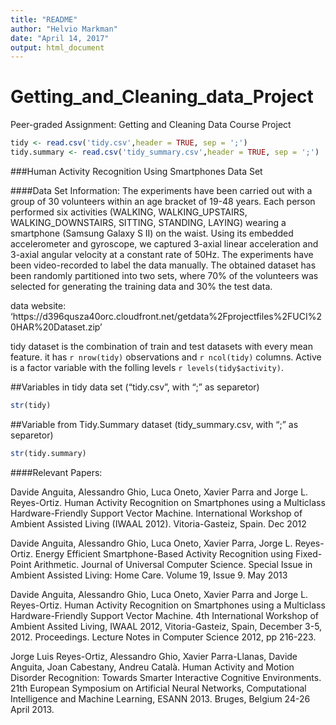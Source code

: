---
title: "README"
author: "Helvio Markman"
date: "April 14, 2017"
output: html_document
---
# Getting_and_Cleaning_data_Project
Peer-graded Assignment: Getting and Cleaning Data Course Project

```{r, warning=FALSE, message=FALSE}
tidy <- read.csv('tidy.csv',header = TRUE, sep = ';')
tidy.summary <- read.csv('tidy_summary.csv',header = TRUE, sep = ';')
```
###Human Activity Recognition Using Smartphones Data Set 

####Data Set Information:
The experiments have been carried out with a group of 30 volunteers within an age bracket of 19-48 years. Each person performed six activities (WALKING, WALKING_UPSTAIRS, WALKING_DOWNSTAIRS, SITTING, STANDING, LAYING) wearing a smartphone (Samsung Galaxy S II) on the waist. Using its embedded accelerometer and gyroscope, we captured 3-axial linear acceleration and 3-axial angular velocity at a constant rate of 50Hz. The experiments have been video-recorded to label the data manually. The obtained dataset has been randomly partitioned into two sets, where 70% of the volunteers was selected for generating the training data and 30% the test data. 

data website: 
'https://d396qusza40orc.cloudfront.net/getdata%2Fprojectfiles%2FUCI%20HAR%20Dataset.zip'

tidy dataset is the combination of train and test datasets with every mean feature.
it has `r nrow(tidy)` observations and `r ncol(tidy)` columns.
Active is a factor variable with the folling levels `r levels(tidy$activity)`.

##Variables in tidy data set ("tidy.csv", with ";" as separetor)
```{r, warning=FALSE, message=FALSE} 
str(tidy)
```

##Variable from Tidy.Summary dataset (tidy_summary.csv, with ";" as separetor)
```{r, warning=FALSE, message=FALSE}
str(tidy.summary)
```

####Relevant Papers:

Davide Anguita, Alessandro Ghio, Luca Oneto, Xavier Parra and Jorge L. Reyes-Ortiz. Human Activity Recognition on Smartphones using a Multiclass Hardware-Friendly Support Vector Machine. International Workshop of Ambient Assisted Living (IWAAL 2012). Vitoria-Gasteiz, Spain. Dec 2012 

Davide Anguita, Alessandro Ghio, Luca Oneto, Xavier Parra, Jorge L. Reyes-Ortiz. Energy Efficient Smartphone-Based Activity Recognition using Fixed-Point Arithmetic. Journal of Universal Computer Science. Special Issue in Ambient Assisted Living: Home Care. Volume 19, Issue 9. May 2013

Davide Anguita, Alessandro Ghio, Luca Oneto, Xavier Parra and Jorge L. Reyes-Ortiz. Human Activity Recognition on Smartphones using a Multiclass Hardware-Friendly Support Vector Machine. 4th International Workshop of Ambient Assited Living, IWAAL 2012, Vitoria-Gasteiz, Spain, December 3-5, 2012. Proceedings. Lecture Notes in Computer Science 2012, pp 216-223. 

Jorge Luis Reyes-Ortiz, Alessandro Ghio, Xavier Parra-Llanas, Davide Anguita, Joan Cabestany, Andreu Català. Human Activity and Motion Disorder Recognition: Towards Smarter Interactive Cognitive Environments. 21th European Symposium on Artificial Neural Networks, Computational Intelligence and Machine Learning, ESANN 2013. Bruges, Belgium 24-26 April 2013.

